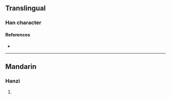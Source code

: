 {{character info/new}}
==Translingual==

===Han character===
{{Han char|rn=86|rad=火|as=08|sn=12|four=96827|canj=FAB|ids=⿰火冐}}

====References====
* {{Han ref|kx=0674.100|dkj=19124|hdz=32209.060|uh=7128|ud=28968|bh=DA63|bd=55907}}

----

==Mandarin==

===Hanzi===
{{cmn-hanzi|pin=[[fèng]] ([[feng4]])|wg=feng<sup>4</sup>}}

# {{defn|lang=cmn|sort=火08}}